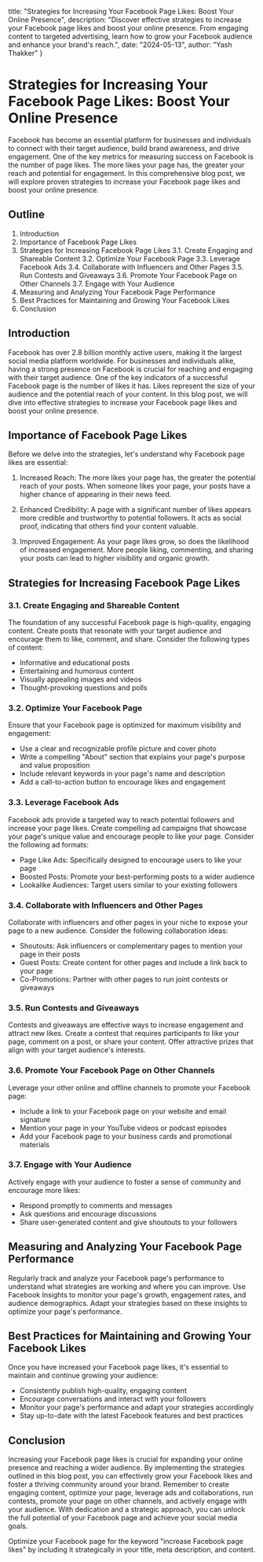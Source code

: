   title: "Strategies for Increasing Your Facebook Page Likes: Boost Your Online Presence",
  description: "Discover effective strategies to increase your Facebook page likes and boost your online presence. From engaging content to targeted advertising, learn how to grow your Facebook audience and enhance your brand's reach.",
  date: "2024-05-13",
  author: "Yash Thakker"
}

# Strategies for Increasing Your Facebook Page Likes: Boost Your Online Presence

Facebook has become an essential platform for businesses and individuals to connect with their target audience, build brand awareness, and drive engagement. One of the key metrics for measuring success on Facebook is the number of page likes. The more likes your page has, the greater your reach and potential for engagement. In this comprehensive blog post, we will explore proven strategies to increase your Facebook page likes and boost your online presence.

## Outline

1. Introduction
2. Importance of Facebook Page Likes
3. Strategies for Increasing Facebook Page Likes
   3.1. Create Engaging and Shareable Content
   3.2. Optimize Your Facebook Page
   3.3. Leverage Facebook Ads
   3.4. Collaborate with Influencers and Other Pages
   3.5. Run Contests and Giveaways
   3.6. Promote Your Facebook Page on Other Channels
   3.7. Engage with Your Audience
4. Measuring and Analyzing Your Facebook Page Performance
5. Best Practices for Maintaining and Growing Your Facebook Likes
6. Conclusion

## Introduction

Facebook has over 2.8 billion monthly active users, making it the largest social media platform worldwide. For businesses and individuals alike, having a strong presence on Facebook is crucial for reaching and engaging with their target audience. One of the key indicators of a successful Facebook page is the number of likes it has. Likes represent the size of your audience and the potential reach of your content. In this blog post, we will dive into effective strategies to increase your Facebook page likes and boost your online presence.

## Importance of Facebook Page Likes

Before we delve into the strategies, let's understand why Facebook page likes are essential:

1. Increased Reach: The more likes your page has, the greater the potential reach of your posts. When someone likes your page, your posts have a higher chance of appearing in their news feed.

2. Enhanced Credibility: A page with a significant number of likes appears more credible and trustworthy to potential followers. It acts as social proof, indicating that others find your content valuable.

3. Improved Engagement: As your page likes grow, so does the likelihood of increased engagement. More people liking, commenting, and sharing your posts can lead to higher visibility and organic growth.

## Strategies for Increasing Facebook Page Likes

### 3.1. Create Engaging and Shareable Content

The foundation of any successful Facebook page is high-quality, engaging content. Create posts that resonate with your target audience and encourage them to like, comment, and share. Consider the following types of content:

- Informative and educational posts
- Entertaining and humorous content
- Visually appealing images and videos
- Thought-provoking questions and polls

### 3.2. Optimize Your Facebook Page

Ensure that your Facebook page is optimized for maximum visibility and engagement:

- Use a clear and recognizable profile picture and cover photo
- Write a compelling "About" section that explains your page's purpose and value proposition
- Include relevant keywords in your page's name and description
- Add a call-to-action button to encourage likes and engagement

### 3.3. Leverage Facebook Ads

Facebook ads provide a targeted way to reach potential followers and increase your page likes. Create compelling ad campaigns that showcase your page's unique value and encourage people to like your page. Consider the following ad formats:

- Page Like Ads: Specifically designed to encourage users to like your page
- Boosted Posts: Promote your best-performing posts to a wider audience
- Lookalike Audiences: Target users similar to your existing followers

### 3.4. Collaborate with Influencers and Other Pages

Collaborate with influencers and other pages in your niche to expose your page to a new audience. Consider the following collaboration ideas:

- Shoutouts: Ask influencers or complementary pages to mention your page in their posts
- Guest Posts: Create content for other pages and include a link back to your page
- Co-Promotions: Partner with other pages to run joint contests or giveaways

### 3.5. Run Contests and Giveaways

Contests and giveaways are effective ways to increase engagement and attract new likes. Create a contest that requires participants to like your page, comment on a post, or share your content. Offer attractive prizes that align with your target audience's interests.

### 3.6. Promote Your Facebook Page on Other Channels

Leverage your other online and offline channels to promote your Facebook page:

- Include a link to your Facebook page on your website and email signature
- Mention your page in your YouTube videos or podcast episodes
- Add your Facebook page to your business cards and promotional materials

### 3.7. Engage with Your Audience

Actively engage with your audience to foster a sense of community and encourage more likes:

- Respond promptly to comments and messages
- Ask questions and encourage discussions
- Share user-generated content and give shoutouts to your followers

## Measuring and Analyzing Your Facebook Page Performance

Regularly track and analyze your Facebook page's performance to understand what strategies are working and where you can improve. Use Facebook Insights to monitor your page's growth, engagement rates, and audience demographics. Adapt your strategies based on these insights to optimize your page's performance.

## Best Practices for Maintaining and Growing Your Facebook Likes

Once you have increased your Facebook page likes, it's essential to maintain and continue growing your audience:

- Consistently publish high-quality, engaging content
- Encourage conversations and interact with your followers
- Monitor your page's performance and adapt your strategies accordingly
- Stay up-to-date with the latest Facebook features and best practices

## Conclusion

Increasing your Facebook page likes is crucial for expanding your online presence and reaching a wider audience. By implementing the strategies outlined in this blog post, you can effectively grow your Facebook likes and foster a thriving community around your brand. Remember to create engaging content, optimize your page, leverage ads and collaborations, run contests, promote your page on other channels, and actively engage with your audience. With dedication and a strategic approach, you can unlock the full potential of your Facebook page and achieve your social media goals.

Optimize your Facebook page for the keyword "increase Facebook page likes" by including it strategically in your title, meta description, and content.